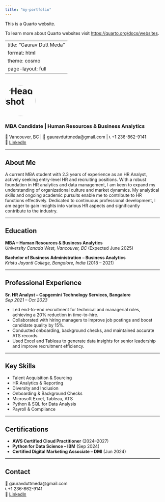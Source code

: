 ```yaml
---
title: "my-portfolio"
---
```


This is a Quarto website.

To learn more about Quarto websites visit <https://quarto.org/docs/websites>.

---
title: "Gaurav Dutt Meda"
format: html
theme: cosmo
page-layout: full
---

# ![Headshot](headshot.jpg){width=100px style="border-radius: 50%;"}

### MBA Candidate | Human Resources & Business Analytics  
📍 Vancouver, BC | 📧 gauravduttmeda@gmail.com | 📞 +1 236-862-9141  
🔗 [LinkedIn](https://linkedin.com/in/gaurav-dutt-meda)

---

## About Me
A current MBA student with 2.3 years of experience as an HR Analyst, actively seeking entry-level HR and recruiting positions. With a robust foundation in HR analytics and data management, I am keen to expand my understanding of organizational culture and market dynamics. My analytical skills and ongoing academic pursuits enable me to contribute to HR functions effectively. Dedicated to continuous professional development, I am eager to gain insights into various HR aspects and significantly contribute to the industry.

---

## Education

**MBA – Human Resources & Business Analytics**  
*University Canada West, Vancouver, BC* (Expected June 2025)

**Bachelor of Business Administration – Business Analytics**  
*Kristu Jayanti College, Bangalore, India* (2018 – 2021)

---

## Professional Experience

**Sr. HR Analyst – Capgemini Technology Services, Bangalore**  
*Sep 2021 – Oct 2023*

- Led end-to-end recruitment for technical and managerial roles, achieving a 20% reduction in time-to-hire.  
- Collaborated with hiring managers to improve job postings and boost candidate quality by 15%.  
- Conducted onboarding, background checks, and maintained accurate ATS records.  
- Used Excel and Tableau to generate data insights for senior leadership and improve recruitment efficiency.

---

## Key Skills

- Talent Acquisition & Sourcing  
- HR Analytics & Reporting  
- Diversity and Inclusion  
- Onboarding & Background Checks  
- Microsoft Excel, Tableau, ATS  
- Python & SQL for Data Analysis  
- Payroll & Compliance

---

## Certifications

- **AWS Certified Cloud Practitioner** (2024–2027)  
- **Python for Data Science – IBM** (Sep 2024)  
- **Certified Digital Marketing Associate – DMI** (Jun 2024)

---

## Contact

📧 gauravduttmeda@gmail.com  
📞 +1 236-862-9141  
🔗 [LinkedIn](https://linkedin.com/in/gaurav-dutt-meda)
